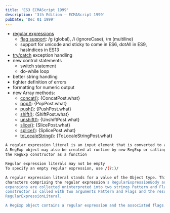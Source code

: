 ```yaml
---
title: 'ES3 ECMAScript 1999'
description: '3th Edition – ECMAScript 1999'
pubDate: 'Dec 01 1999'
---
```



- <a href="https://exploringjs.com/impatient-js/ch_regexps.html" target="_blank">regular expressions</a>
  - <a href="https://exploringjs.com/impatient-js/ch_regexps.html#reg-exp-flags" target="_blank">flag support</a>: /g (global), /i (ignoreCase), /m (multiline)
  - support for unicode and sticky to come in ES6, dotAll in ES9, hasIndices in ES13
- <a href="https://exploringjs.com/impatient-js/ch_exception-handling.html#the-try-statement" target="_blank">try/catch</a> exception handling
- new control statements
  - switch statement
  - do-while loop
- better string handling
- tighter definition of errors
- formatting for numeric output
- new Array methods:
  - [concat()](../../Array/concat/): {ConcatPost.what}
  - [pop()](../../Array/pop/): {PopPost.what}
  - [push()](../../Array/push/): {PushPost.what}
  - [shift()](../../Array/shift/): {ShiftPost.what}
  - [unshift()](../../Array/unshift/): {UnshiftPost.what}
  - [slice()](../../Array/slice/): {SlicePost.what}
  - [splice()](../../Array/splice/): {SplicePost.what}
  - [toLocaleString()](../../Array/tolocalestring/): {ToLocaleStringPost.what}

```bash
A regular expression literal is an input element that is converted to a RegExp object 
A RegExp object may also be created at runtime by new RegExp or calling
the RegExp constructor as a function

Regular expression literals may not be empty
To specify an empty regular expression, use /(?:)/

A regular expression literal stands for a value of the Object type. This value is determined in two steps: first, the
characters comprising the regular expression's RegularExpressionBody and RegularExpressionFlags production
expansions are collected uninterpreted into two strings Pattern and Flags, respectively. Then the new RegExp
constructor is called with two arguments Pattern and Flags and the result becomes the value of the
RegularExpressionLiteral.

A RegExp object contains a regular expression and the associated flags.
```
